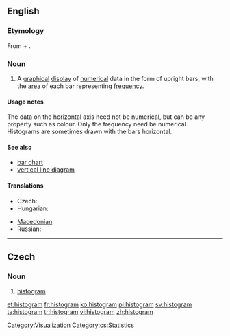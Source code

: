 ==English==
{{wikipedia}}

===Etymology===
From {{etyl|grc|en}} {{term|ἱστός||lang=grc|tr=histos|mast}} +  {{term|-γραμμα|tr=-gramma|lang=grc}}.

===Noun===
{{en-noun}}

# {{statistics}} A [[graphical]] [[display]] of [[numerical]] data in the form of upright bars, with the [[area]] of each bar representing [[frequency]].

====Usage notes====
The data on the horizontal axis need not be numerical, but can be any property such as colour.  Only the frequency need be numerical.<br>
Histograms are sometimes drawn with the bars horizontal.

====See also====
* [[bar chart]]
* [[vertical line diagram]]

====Translations====
{{trans-top|graphical display}}
* Czech: {{t-|cs|histogram|m}}
* Hungarian: {{t|hu|hisztogramm}}
{{trans-mid}}
* [[Macedonian]]: {{t|mk|хистограм|m|tr=hístogram|sc=Cyrl|xs=Macedonian}}
* Russian: {{t|ru|гистограмма|f|tr=gistográmma|sc=Cyrl}}
{{trans-bottom}}

----

==Czech==

===Noun===
{{cs-noun|g=m}}

# [[#English|histogram]]

[[Category:Visualization]]
[[Category:cs:Statistics]]

[[et:histogram]]
[[fr:histogram]]
[[ko:histogram]]
[[pl:histogram]]
[[sv:histogram]]
[[ta:histogram]]
[[tr:histogram]]
[[vi:histogram]]
[[zh:histogram]]